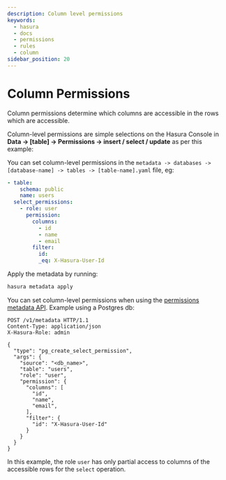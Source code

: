 ```yaml
---
description: Column level permissions
keywords:
  - hasura
  - docs
  - permissions
  - rules
  - column
sidebar_position: 20
---
```



# Column Permissions

Column permissions determine which columns are accessible in the rows which are accessible.

<Tabs className="api-tabs">
<TabItem value="console" label="Console">

Column-level permissions are simple selections on the Hasura Console in **Data -> [table] -> Permissions -> insert / 
select / update** as per this example:

<Thumbnail src='/img/auth/authorization_column-permissions_2.16.png' alt='Column level permissions' width='600px'/>

</TabItem>
<TabItem value="cli" label="CLI">

You can set column-level permissions in the `metadata -> databases -> [database-name] -> tables -> [table-name].yaml` 
file, eg:

```yaml {7-10}
- table:
    schema: public
    name: users
  select_permissions:
    - role: user
      permission:
        columns:
          - id
          - name
          - email
        filter:
          id:
          _eq: X-Hasura-User-Id
```

Apply the metadata by running:

```bash
hasura metadata apply
```

</TabItem>
<TabItem value="api" label="API">

You can set column-level permissions when using the
[permissions metadata API](/api-reference/metadata-api/permission.mdx). Example using a Postgres db:

```http {12-16}
POST /v1/metadata HTTP/1.1
Content-Type: application/json
X-Hasura-Role: admin

{
  "type": "pg_create_select_permission",
  "args": {
    "source": "<db_name>",
    "table": "users",
    "role": "user",
    "permission": {
      "columns": [
        "id",
        "name",
        "email",
      ],
      "filter": {
        "id": "X-Hasura-User-Id"
      }
    }
  }
}
```

</TabItem>
</Tabs>

In this example, the role `user` has only partial access to columns of the accessible rows for the `select` operation.
